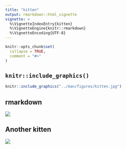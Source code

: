 ```yaml
---
title: "kitten"
output: rmarkdown::html_vignette
vignette: >
  %\VignetteIndexEntry{kitten}
  %\VignetteEngine{knitr::rmarkdown}
  %\VignetteEncoding{UTF-8}
---
```


```r
knitr::opts_chunk$set(
  collapse = TRUE,
  comment = "#>"
)
```

## `knitr::include_graphics()`

``` r
knitr::include_graphics("../man/figures/kitten.jpg")
```

## rmarkdown

![](../man/figures/kitten.jpg)

## Another kitten

![](another-kitten.jpg)
